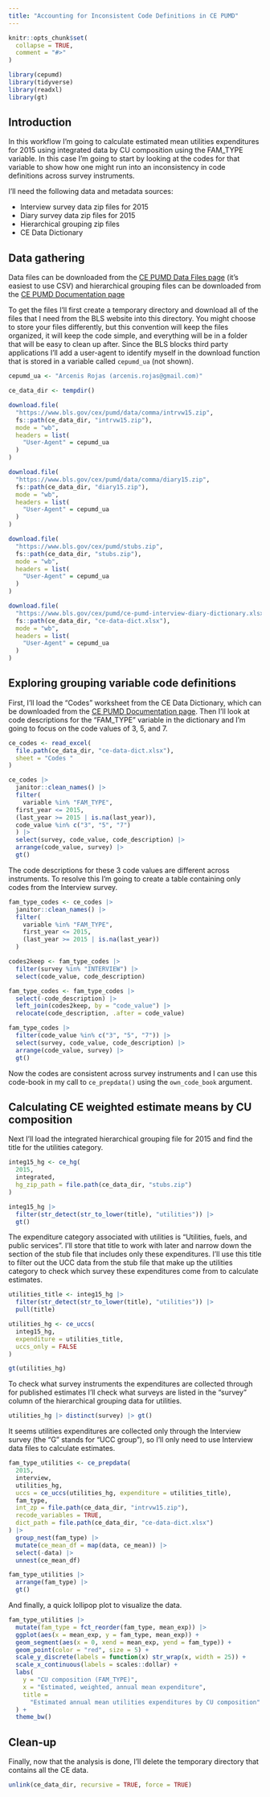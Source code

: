 ```yaml
---
title: "Accounting for Inconsistent Code Definitions in CE PUMD"
---
```


```r
knitr::opts_chunk$set(
  collapse = TRUE,
  comment = "#>"
)
```

```r
library(cepumd)
library(tidyverse)
library(readxl)
library(gt)
```

## Introduction
In this workflow I’m going to calculate estimated mean utilities expenditures for 2015 using integrated data by CU composition using the FAM_TYPE variable. In this case I’m going to start by looking at the codes for that variable to show how one might run into an inconsistency in code definitions across survey instruments.

I'll need the following data and metadata sources:

* Interview survey data zip files for 2015
* Diary survey data zip files for 2015
* Hierarchical grouping zip files
* CE Data Dictionary

## Data gathering
Data files can be downloaded from the [CE PUMD Data Files page](https://www.bls.gov/cex/pumd_data.htm#csv) (it's easiest to use CSV) and hierarchical grouping files can be downloaded from the [CE PUMD Documentation page](https://www.bls.gov/cex/pumd_doc.htm)

To get the files I'll first create a temporary directory and download all of the files that I need from the BLS website into this directory. You might choose to store your files differently, but this convention will keep the files organized, it will keep the code simple, and everything will be in a folder that will be easy to clean up after. Since the BLS blocks third party applications I'll add a user-agent to identify myself in the download function that is stored in a variable called `cepumd_ua` (not shown).

```r
cepumd_ua <- "Arcenis Rojas (arcenis.rojas@gmail.com)"
```

```r
ce_data_dir <- tempdir()

download.file(
  "https://www.bls.gov/cex/pumd/data/comma/intrvw15.zip",
  fs::path(ce_data_dir, "intrvw15.zip"),
  mode = "wb",
  headers = list(
    "User-Agent" = cepumd_ua
  )
)

download.file(
  "https://www.bls.gov/cex/pumd/data/comma/diary15.zip",
  fs::path(ce_data_dir, "diary15.zip"),
  mode = "wb",
  headers = list(
    "User-Agent" = cepumd_ua
  )
)

download.file(
  "https://www.bls.gov/cex/pumd/stubs.zip",
  fs::path(ce_data_dir, "stubs.zip"),
  mode = "wb",
  headers = list(
    "User-Agent" = cepumd_ua
  )
)

download.file(
  "https://www.bls.gov/cex/pumd/ce-pumd-interview-diary-dictionary.xlsx",
  fs::path(ce_data_dir, "ce-data-dict.xlsx"),
  mode = "wb",
  headers = list(
    "User-Agent" = cepumd_ua
  )
)
```

## Exploring grouping variable code definitions
First, I’ll load the "Codes " worksheet from the CE Data Dictionary, which can be downloaded from the [CE PUMD Documentation page](https://www.bls.gov/cex/pumd_doc.htm). Then I'll look at code descriptions for the “FAM_TYPE” variable in the dictionary and I’m going to focus on the code values of 3, 5, and 7.
```r
ce_codes <- read_excel(
  file.path(ce_data_dir, "ce-data-dict.xlsx"),
  sheet = "Codes "
)

ce_codes |>
  janitor::clean_names() |>
  filter(
    variable %in% "FAM_TYPE",
  first_year <= 2015,
  (last_year >= 2015 | is.na(last_year)),
  code_value %in% c("3", "5", "7")
  ) |>
  select(survey, code_value, code_description) |>
  arrange(code_value, survey) |>
  gt()
```

The code descriptions for these 3 code values are different across instruments. To resolve this I’m going to create a table containing only codes from the Interview survey.
```r
fam_type_codes <- ce_codes |>
  janitor::clean_names() |>
  filter(
    variable %in% "FAM_TYPE",
    first_year <= 2015,
    (last_year >= 2015 | is.na(last_year))
  )

codes2keep <- fam_type_codes |>
  filter(survey %in% "INTERVIEW") |>
  select(code_value, code_description)

fam_type_codes <- fam_type_codes |>
  select(-code_description) |>
  left_join(codes2keep, by = "code_value") |>
  relocate(code_description, .after = code_value)

fam_type_codes |>
  filter(code_value %in% c("3", "5", "7")) |>
  select(survey, code_value, code_description) |>
  arrange(code_value, survey) |>
  gt()
```

Now the codes are consistent across survey instruments and I can use this code-book in my call to `ce_prepdata()` using the `own_code_book` argument.

## Calculating CE weighted estimate means by CU composition
Next I’ll load the integrated hierarchical grouping file for 2015 and find the title for the utilities category.
```r
integ15_hg <- ce_hg(
  2015,
  integrated,
  hg_zip_path = file.path(ce_data_dir, "stubs.zip")
)

integ15_hg |>
  filter(str_detect(str_to_lower(title), "utilities")) |>
  gt()
```

The expenditure category associated with utilities is “Utilities, fuels, and public services”. I’ll store that title to work with later and narrow down the section of the stub file that includes only these expenditures. I'll use this title to filter out the UCC data from the stub file that make up the utilities category to check which survey these expenditures come from to calculate estimates.
```r
utilities_title <- integ15_hg |>
  filter(str_detect(str_to_lower(title), "utilities")) |>
  pull(title)

utilities_hg <- ce_uccs(
  integ15_hg,
  expenditure = utilities_title,
  uccs_only = FALSE
)

gt(utilities_hg)
```

To check what survey instruments the expenditures are collected through for published estimates I'll check what surveys are listed in the "survey" column of the hierarchical grouping data for utilities.
```r
utilities_hg |> distinct(survey) |> gt()
```

It seems utilities expenditures are collected only through the Interview survey (the “G” stands for “UCC group”), so I’ll only need to use Interview data files to calculate estimates.
```r
fam_type_utilities <- ce_prepdata(
  2015,
  interview,
  utilities_hg,
  uccs = ce_uccs(utilities_hg, expenditure = utilities_title),
  fam_type, 
  int_zp = file.path(ce_data_dir, "intrvw15.zip"),
  recode_variables = TRUE,
  dict_path = file.path(ce_data_dir, "ce-data-dict.xlsx")
) |>
  group_nest(fam_type) |>
  mutate(ce_mean_df = map(data, ce_mean)) |>
  select(-data) |>
  unnest(ce_mean_df)

fam_type_utilities |>
  arrange(fam_type) |>
  gt()
```

And finally, a quick lollipop plot to visualize the data.
```r
fam_type_utilities |>
  mutate(fam_type = fct_reorder(fam_type, mean_exp)) |>
  ggplot(aes(x = mean_exp, y = fam_type, mean_exp)) +
  geom_segment(aes(x = 0, xend = mean_exp, yend = fam_type)) +
  geom_point(color = "red", size = 5) +
  scale_y_discrete(labels = function(x) str_wrap(x, width = 25)) +
  scale_x_continuous(labels = scales::dollar) +
  labs(
    y = "CU composition (FAM_TYPE)",
    x = "Estimated, weighted, annual mean expenditure",
    title =
      "Estimated annual mean utilities expenditures by CU composition"
  ) +
  theme_bw()
```

## Clean-up
Finally, now that the analysis is done, I'll delete the temporary directory that contains all the CE data.
```r
unlink(ce_data_dir, recursive = TRUE, force = TRUE)
```
